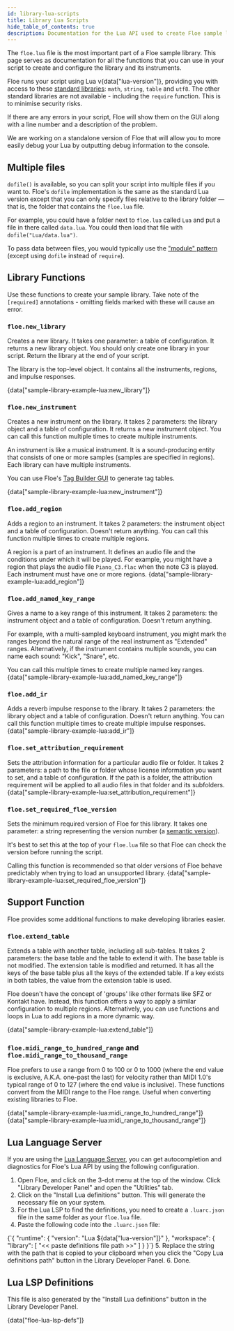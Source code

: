 ```yaml
---
id: library-lua-scripts
title: Library Lua Scripts
hide_table_of_contents: true
description: Documentation for the Lua API used to create Floe sample libraries
---
```


<!--
SPDX-FileCopyrightText: 2025 Sam Windell
SPDX-License-Identifier: MIT
-->


The `floe.lua` file is the most important part of a Floe sample library. This page serves as documentation for all the functions that you can use in your script to create and configure the library and its instruments.

Floe runs your script using Lua v{data["lua-version"]}, providing you with access to these [standard libraries](https://www.lua.org/manual/5.4/manual.html#6): `math`, `string`, `table` and `utf8`. The other standard libraries are not available - including the `require` function. This is to minimise security risks.

If there are any errors in your script, Floe will show them on the GUI along with a line number and a description of the problem.

<div class="warning">
We are working on a standalone version of Floe that will allow you to more easily debug your Lua by outputting debug information to the console.
</div>

## Multiple files
`dofile()` is available, so you can split your script into multiple files if you want to. Floe's `dofile` implementation is the same as the standard Lua version except that you can only specify files relative to the library folder — that is, the folder that contains the `floe.lua` file.

For example, you could have a folder next to `floe.lua` called `Lua` and put a file in there called `data.lua`. You could then load that file with `dofile("Lua/data.lua")`.

To pass data between files, you would typically use the ["module" pattern](http://lua-users.org/wiki/ModuleDefinition) (except using `dofile` instead of `require`).

## Library Functions
Use these functions to create your sample library. Take note of the `[required]` annotations - omitting fields marked with these will cause an error. 


### `floe.new_library`
Creates a new library. It takes one parameter: a table of configuration. It returns a new library object. You should only create one library in your script. Return the library at the end of your script.

The library is the top-level object. It contains all the instruments, regions, and impulse responses.

<CodeBlock language="lua">
{data["sample-library-example-lua:new_library"]}
</CodeBlock>


### `floe.new_instrument`
Creates a new instrument on the library. It takes 2 parameters: the library object and a table of configuration. It returns a new instrument object. You can call this function multiple times to create multiple instruments.

An instrument is like a musical instrument. It is a sound-producing entity that consists of one or more samples (samples are specified in regions). Each library can have multiple instruments.

You can use Floe's [Tag Builder GUI](./tags-and-folders#instrument-tags) to generate tag tables.

<CodeBlock language="lua">
{data["sample-library-example-lua:new_instrument"]}
</CodeBlock>


### `floe.add_region`
Adds a region to an instrument. It takes 2 parameters: the instrument object and a table of configuration. Doesn't return anything. You can call this function multiple times to create multiple regions. 

A region is a part of an instrument. It defines an audio file and the conditions under which it will be played. For example, you might have a region that plays the audio file `Piano_C3.flac` when the note C3 is played. Each instrument must have one or more regions.
<CodeBlock language="lua">
{data["sample-library-example-lua:add_region"]}
</CodeBlock>

### `floe.add_named_key_range`
Gives a name to a key range of this instrument. It takes 2 parameters: the instrument object and a table of configuration. Doesn't return anything.

For example, with a multi-sampled keyboard instrument, you might mark the ranges beyond the natural range of the real instrument as \"Extended\" ranges. Alternatively, if the instrument contains multiple sounds, you can name each sound: \"Kick\", \"Snare\", etc.

You can call this multiple times to create multiple named key ranges. 
<CodeBlock language="lua">
{data["sample-library-example-lua:add_named_key_range"]}
</CodeBlock>


### `floe.add_ir`
Adds a reverb impulse response to the library. It takes 2 parameters: the library object and a table of configuration. Doesn't return anything. You can call this function multiple times to create multiple impulse responses. 
<CodeBlock language="lua">
{data["sample-library-example-lua:add_ir"]}
</CodeBlock>

### `floe.set_attribution_requirement`
Sets the attribution information for a particular audio file or folder. It takes 2 parameters: a path to the file or folder whose license information you want to set, and a table of configuration. If the path is a folder, the attribution requirement will be applied to all audio files in that folder and its subfolders.
<CodeBlock language="lua">
{data["sample-library-example-lua:set_attribution_requirement"]}
</CodeBlock>

### `floe.set_required_floe_version`
Sets the minimum required version of Floe for this library. It takes one parameter: a string representing the version number (a [semantic version](https://semver.org/)).

It's best to set this at the top of your `floe.lua` file so that Floe can check the version before running the script.

Calling this function is recommended so that older versions of Floe behave predictably when trying to load an unsupported library.
<CodeBlock language="lua">
{data["sample-library-example-lua:set_required_floe_version"]}
</CodeBlock>

## Support Function
Floe provides some additional functions to make developing libraries easier.


### `floe.extend_table`
Extends a table with another table, including all sub-tables. It takes 2 parameters: the base table and the table to extend it with. The base table is not modified. The extension table is modified and returned. It has all the keys of the base table plus all the keys of the extended table. If a key exists in both tables, the value from the extension table is used.

Floe doesn't have the concept of 'groups' like other formats like SFZ or Kontakt have. Instead, this function offers a way to apply a similar configuration to multiple regions. Alternatively, you can use functions and loops in Lua to add regions in a more dynamic way.

<CodeBlock language="lua">
{data["sample-library-example-lua:extend_table"]}
</CodeBlock>

### `floe.midi_range_to_hundred_range` and `floe.midi_range_to_thousand_range`
Floe prefers to use a range from 0 to 100 or 0 to 1000 (where the end value is exclusive, A.K.A. one-past the last) for velocity rather than MIDI 1.0's typical range of 0 to 127 (where the end value is inclusive). These functions convert from the MIDI range to the Floe range. Useful when converting existing libraries to Floe.

<CodeBlock language="lua">
{data["sample-library-example-lua:midi_range_to_hundred_range"]}
{data["sample-library-example-lua:midi_range_to_thousand_range"]}
</CodeBlock>


## Lua Language Server
If you are using the [Lua Language Server](https://luals.github.io/), you can get autocompletion and diagnostics for Floe's Lua API by using the following configuration. 

1. Open Floe, and click on the 3-dot menu at the top of the window. Click "Library Developer Panel" and open the "Utilities" tab.
2. Click on the "Install Lua definitions" button. This will generate the necessary file on your system.
3. For the Lua LSP to find the definitions, you need to create a `.luarc.json` file in the same folder as your `floe.lua` file.
4. Paste the following code into the `.luarc.json` file:

<CodeBlock language="json">
{`{
    "runtime": {
        "version": "Lua ${data["lua-version"]}"
    },
    "workspace": {
        "library": [
            "<< paste definitions file path >>"
        ]
    }
}`}
</CodeBlock>
5. Replace the string with the path that is copied to your clipboard when you click the "Copy Lua definitions path" button in the Library Developer Panel.
6. Done.

## Lua LSP Definitions
This file is also generated by the "Install Lua definitions" button in the Library Developer Panel.

<CodeBlock language="lua">
{data["floe-lua-lsp-defs"]}
</CodeBlock>

